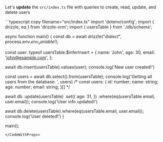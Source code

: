 
Let's **update** the `src/index.ts` file with queries to create, read, update, and delete users

<CodeWithProps dialect={props.dialect} env_variable={props.env_variable}>
```typescript copy filename="src/index.ts"
import 'dotenv/config';
import { drizzle, eq } from 'drizzle-orm';
import { usersTable } from './db/schema';

async function main() {
  const db = await drizzle("$dialect$", process.env.$env_variable$!);

  const user: typeof usersTable.$inferInsert = {
    name: 'John',
    age: 30,
    email: 'john@example.com',
  };

  await db.insert(usersTable).values(user);
  console.log('New user created!')

  const users = await db.select().from(usersTable);
  console.log('Getting all users from the database: ', users)
  /*
  const users: {
    id: number;
    name: string;
    age: number;
    email: string;
  }[]
  */

  await db
    .update(usersTable)
    .set({
      age: 31,
    })
    .where(eq(usersTable.email, user.email));
  console.log('User info updated!')

  await db.delete(usersTable).where(eq(usersTable.email, user.email));
  console.log('User deleted!')
}

main();
```
</CodeWithProps>